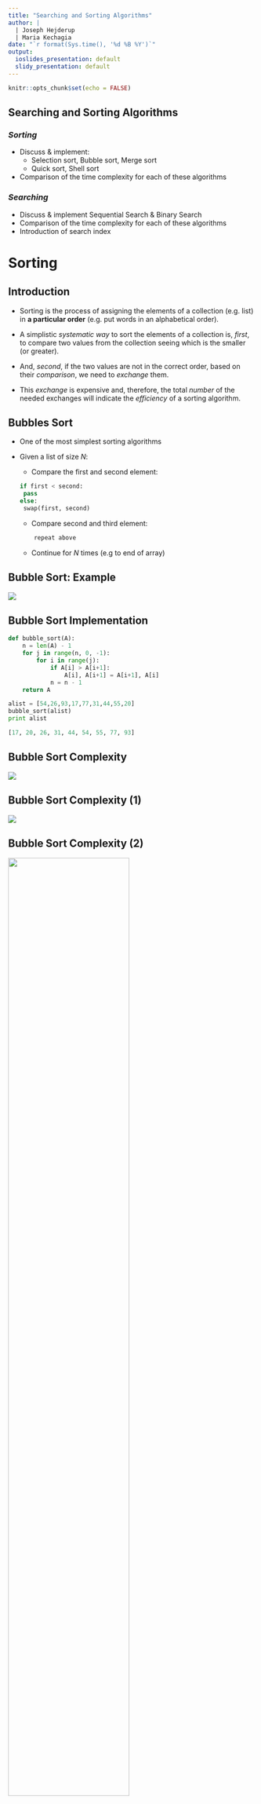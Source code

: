 ```yaml
---
title: "Searching and Sorting Algorithms"
author: |
  | Joseph Hejderup
  | Maria Kechagia
date: "`r format(Sys.time(), '%d %B %Y')`"
output:
  ioslides_presentation: default
  slidy_presentation: default
---
```


```r
knitr::opts_chunk$set(echo = FALSE)
```

## Searching and Sorting Algorithms

### *Sorting*

* Discuss & implement:
    + Selection sort, Bubble sort, Merge sort
    + Quick sort, Shell sort  
* Comparison of the time complexity for each of these algorithms

### *Searching*

* Discuss & implement Sequential Search & Binary Search
* Comparison of the time complexity for each of these algorithms
* Introduction of search index  

# Sorting

## Introduction

* Sorting is the process of assigning the elements of a collection (e.g. list)
in **a particular order** (e.g. put words in an alphabetical order).

* A simplistic *systematic way* to sort the elements of a collection
is, *first*, to compare two values from the collection
seeing which is the smaller (or greater).

* And, *second*, if the two values are not in the correct order,
based on their *comparison*, we need to *exchange* them.

* This *exchange* is expensive and, therefore, the total *number* of the needed
exchanges will indicate the *efficiency* of a sorting algorithm.


## Bubbles Sort

* One of the most simplest sorting algorithms

* Given a list of size $N$:
    + Compare the first and second element:
``` python
if first < second:
   pass
else:
   swap(first, second)
```
    + Compare second and third element:
```python
      repeat above
```
    * Continue for $N$ times (e.g to end of array)  

## Bubble Sort: Example

![](./figures/bubble-sort.png)

## Bubble Sort Implementation

```python
def bubble_sort(A):
    n = len(A) - 1
    for j in range(n, 0, -1):
        for i in range(j):
            if A[i] > A[i+1]:
                A[i], A[i+1] = A[i+1], A[i]
            n = n - 1
    return A
```

```python
alist = [54,26,93,17,77,31,44,55,20]
bubble_sort(alist)
print alist
```

```python
[17, 20, 26, 31, 44, 54, 55, 77, 93]
```

## Bubble Sort Complexity

![](./figures/sort_bs_1.svg)

## Bubble Sort Complexity (1)

![](./figures/sort_bs_2.svg)

## Bubble Sort Complexity (2)

![](./figures/sort_bs_3.svg){width=70%}

Comparisons:

$n-1 + n-2 + ... + 2 + 1 = n(n-1)/2$


This makes it $O(n^2)$


## Bubble Sort Complexity (3)

Regardless of how the items are arranged in the initial list,
$n−1$ passes will be made to sort a list of size $n$.

In the *best* case scenario,
if the list is already ordered,
we will need to perform no exchanges.

However, in the *worst* case, every comparison will cause an exchange.
Therefore, the complexity of the algorithm is $O(n^2)$.

## Bubble Sort Complexity: Any useful?

* isn't the most efficient sorting algorithm 
* we could do some optimizations:
    + not comparing numbers that are in their final position 
    + stop sorting if the list is already sorted

## Selection Sort

The selection sort makes *one* exchange for every pass in the list.
The algorithm finds the greater element in the list
and then places it in the proper location (from the end of the list).

![](./figures/selection-sort.png)

## Selection Sort Implementation

```python
def selectionSort(alist):
   for fillslot in range(len(alist)-1,0,-1):
       positionOfMax=0
       for location in range(1,fillslot+1):
           if alist[location]>alist[positionOfMax]:
               positionOfMax = location

       temp = alist[fillslot]
       alist[fillslot] = alist[positionOfMax]
       alist[positionOfMax] = temp
```

```python
alist = [54,26,93,17,77,31,44,55,20]
selectionSort(alist)
print(alist)
```

```python
[17, 20, 26, 31, 44, 54, 55, 77, 93]
```

## Selection Sort Complexity

The selection sort makes the same number of comparisons
as the bubble sort and is therefore also $O(n^2)$.

However, due to the reduction in the number of exchanges,
the selection sort typically executes faster than the bubble sort.

## Insertion Sort

The insertion sort algorith maintains
a sorted sublist in the lowest positions of a list.
Each new item is "inserted" sorted
to the sublist.

![](./figures/insertion-sort.png)

## Insertion Sort Implementation

```python
def insertionSort(alist):
   for index in range(1,len(alist)):

     currentvalue = alist[index]
     position = index

     while position>0 and alist[position-1]>currentvalue:
         alist[position]=alist[position-1]
         position = position-1

     alist[position]=currentvalue
```

```python
alist = [54,26,93,17,77,31,44,55,20]
insertionSort(alist)
print(alist)
```

```python
[17, 20, 26, 31, 44, 54, 55, 77, 93]
```

## Insertion Sort Complexity

The maximum number of comparisons for an insertion sort
is the sum of the first $n−1$ integers.
This is $O(n^2)$.

However, in the best case,
only one comparison needs to be done on each pass.
This would be the case for an already sorted list.

## Shell Sort

This algorithm starts by sorting pairs of elements far apart from each other,
then progressively reducing the gap between elements to be compared.

It is a generalization of the bubble and insertion sort algorithms.

XX: to be continued

## Merge Sort

Merge sort is a recursive algorithm that continually splits a list in the middle.

After two halves are sorted,
then the **merge** operation is performed.

![](./figures/split.png)

## Merge

![](./figures/merge.png)

## Complexity of Merge Sort

A merge sort is an $O(n log n)$ algorithm.

Can you explain why?

## Quick Sort

A quick sort first selects a value,
which is called the *pivot* value.

The role of the pivot value is to assist with splitting the list.
The actual position where the pivot value belongs in the final sorted list,
commonly called the split point,
will be used to divide the list for subsequent calls to the quick sort.

## How does it works?

![](./figures/quick-sort.png)

## Quick Sort Complexity

In the worst case, the split points may not be in the middle and
can be very skewed to the left or the right.
In this case, sorting a list of $n$ items divides into
sorting a list of $0$ items and a list of $n−1$ items.

Then sorting a list of $n−1$ divides into a list of size $0$ and a list of size $n−2$, and so on.
The result is an $O(n^2)$ sort with all of the overhead that recursion requires.

# Searching

## Search in a simple array

A search returns `true` if the element is found in a collection, and
`false` when it does not reside in that collection.

In Python, we can use the `in` operator
to search whether an element is a member of a particular collection of items.

But, how is this operation actually implemented?

```python
>>> 15 in [3,5,2,4,1]
False
>>> 3 in [3,5,2,4,1]
True
>>>
```

## Sequential Search

When elements are stored in a collection,
such as a list, where there are relative to each other,
we say that these elements have a linear or sequential relationship.
Since the values of lists are indexed,
it is possible to order the items and process them in a sequence.

```python
def sequentialSearch(alist, item):
    pos = 0
    found = False
    while pos < len(alist) and not found:
        if alist[pos] == item:
            found = True
        else:
            pos = pos+1
	
    return found
```

## Complexity of Sequential Search

To find the **complexity** of a sequential search algorithm,
we need to count the number of the comparisons we need to perform
until we find the element we are looking for in a collection.

If we make the assumption that the elements of a list are in a **random order**
the probability to find an element in a particular position,
is the same as if it was allocated in any other position in the list.

Whereas if the elements are in an **ascending order**,
we still need to make `n` comparisons to find a particular element,
but our search will be faster if the element is not, finally, in the list.

## Comparisons in Random Assignment

If an element does not belong in a randomly ordered list, `L = {2, 6, 1, ... n}`,
we will need to conduct `n` comparisons for a sequential search.

On the contrary, if an element does belong in the above list,
we will conduct either `1` comparison (best case scenario),
or `n` comparisons (worst case scenario) to find the right element.

Therefore, the complexity of the sequential search algorithm is `O(n)`.

## Comparisons in Ordered List

If an element does not belong in a ordered list, `L = {1, 2, 3, ... n}`,
we will need to conduct either `1` comparison (best case scenario)
or `n` comparisons (worst case scenario) for a sequential search.
What if we search for the element `30` in the following list?

If an element does belong in the above list,
we will conduct either `1` comparison (best case scenario),
or `n` comparisons (worst case scenario) to find the right element.

Therefore, the complexity of the sequential search algorithm is again `O(n)`.

![](./figures/ordered-ll.png)

## Binary Search

We can split the list in the middle and applying the searching process in its
both halfs. For instance, consider to find the element `54` by using the
so-called *divide and conquer* strategy.

![](./figures/binary.png)

## Implementation of Binary Search Algorithm

```python
	def binarySearch(alist, item):
	    first = 0
	    last = len(alist)-1
	    found = False
	    while first<=last and not found:
	        midpoint = (first + last)//2
	        if alist[midpoint] == item:
	            found = True
	        else:
	            if item < alist[midpoint]:
	                last = midpoint-1
	            else:
	                first = midpoint+1
	    return found
```

## Complexity of Binary Search

To estimate the complexity of a binary search algorithm,
we should take into account that each comparison eliminates
about half of the remaining elements.

If we have an *ordered* list of `n` elements,
around $n/2$ elements will be left after the first comparison.
After the second comparison, there will be around $n/4$, and so on.

The following table helps to understand how many time we need to split a list.

XX: the table to be added here.


## Bibliography

- Problem Solving with Algorithms and Data Structures using Python, by Brad Miller and David Ranum, Luther College.

## Copyright
![Creative Commons](https://i.creativecommons.org/l/by-nc-sa/4.0/80x15.png)
This work is (c) 2017 - onwards by TU Delft and Maria Kechagia, Joseph Hejderup
and licensed under the [Creative Commons Attribution-NonCommercial-ShareAlike 
4.0 International](http://creativecommons.org/licenses/by-nc-sa/4.0/) license.

<!--html_preserve-->
<script>
  (function(i,s,o,g,r,a,m){i['GoogleAnalyticsObject']=r;i[r]=i[r]||function(){
  (i[r].q=i[r].q||[]).push(arguments)},i[r].l=1*new Date();a=s.createElement(o),
  m=s.getElementsByTagName(o)[0];a.async=1;a.src=g;m.parentNode.insertBefore(a,m)
  })(window,document,'script','https://www.google-analytics.com/analytics.js','ga');

  ga('create', 'UA-2510585-3', 'auto');
  ga('send', 'pageview');

</script>
<!--/html_preserve-->

